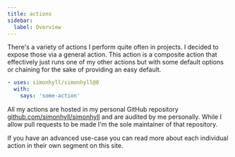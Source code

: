 ```yaml
---
title: actions
sidebar:
  label: Overview
---
```


There's a variety of actions I perform quite often in projects. I decided to expose those via a general action. This action is a composite action that effectively just runs one of my other actions but with some default options or chaining for the sake of providing an easy default.

```yaml frame=none
- uses: simonhyll/simonhyll@0
  with:
    says: 'some-action'
```

All my actions are hosted in my personal GitHub repository [github.com/simonhyll/simonhyll](https://github.com/simonhyll/simonhyll) and are audited by me personally. While I allow pull requests to be made I'm the sole maintainer of that repository.

If you have an advanced use-case you can read more about each individual action in their own segment on this site.
